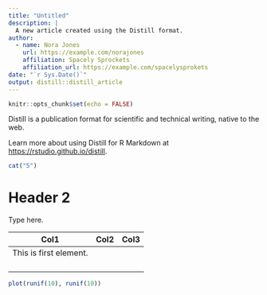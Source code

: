 ```yaml
---
title: "Untitled"
description: |
  A new article created using the Distill format.
author:
  - name: Nora Jones 
    url: https://example.com/norajones
    affiliation: Spacely Sprockets
    affiliation_url: https://example.com/spacelysprokets
date: "`r Sys.Date()`"
output: distill::distill_article
---
```


```r
knitr::opts_chunk$set(echo = FALSE)
```

Distill is a publication format for scientific and technical writing, native to the web.

Learn more about using Distill for R Markdown at <https://rstudio.github.io/distill>.

```r
cat("5")
```

# Header 2

Type here.

| Col1                   | Col2 | Col3 |
|------------------------|------|------|
| This is first element. |      |      |
|                        |      |      |
|                        |      |      |
|                        |      |      |
|                        |      |      |

```r
plot(runif(10), runif(10))
```
